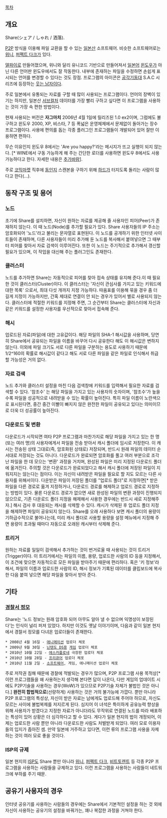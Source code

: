 [[목차]]
== 개요 ==
Share(シェア / しゃれ / 洒落).

[[P2P]] 방식을 이용해 파일 교환을 할 수 있는 [[일본]]산 소프트웨어. 비슷한 소프트웨어로는 [[위니]], [[퍼펙트 다크]]가 있다.

[[델파이]]로 만들어졌으며, 위니와 달리 유니코드 기반으로 만들어져서 [[일본어]] [[윈도우]]가 아닌 다른 언어판 윈도우에서도 잘 작동한다. 내부에 존재하는 파일을 수정하면 손쉽게 표시되는 언어를 변경할 수 있다는 것도 장점. 프로그램의 아이콘은 [[공각기동대]] S.A.C 시리즈에 등장하는 [[웃는 남자]]이다.

주로 일본에서 유통되는 자료를 구할 때 많이 사용되는 프로그램이다. 언어의 장벽이 있기는 하지만, 일본산 [[서브컬처]] 데이터를 가장 빨리 구하고 싶다면 이 프로그램을 사용하는 것이 가장 속 편한 방법이다.

현재 사용되는 버전은 '''자그마치''' 2006년 4월 1일에 릴리즈된 1.0 ex2이며, 그럼에도 불구하고 윈도우 2000, XP, 비스타, 7 등 폭넓은 운영체제에서 문제없이 돌아가는 장수 프로그램이다. 사용에 편의를 돕는 각종 플러그인 프로그램들이 개발되어 있어 잘만 이용하면 편하다.

무슨 이유인지 윈도우 8에서는 'Are you happy?'라는 메시지가 뜨고 실행이 되지 않는다. [* WINE에서 구동 가능하게 해 주는 간단한 로더를 사용하면 윈도우 8에서도 사용 가능하다고 한다. 자세한 내용은 [[추가바람]]].

주로 [[코믹마켓]] 직후에 [[동인지]] 스캔본을 구하기 위해 [[하드]]가 터지도록 돌리는 사람이 많다고 한다(...).
== 동작 구조 및 용어 ==
=== 노드 ===
초기에 Share를 설치하면, 자신이 원하는 자료를 제공해 줄 사용자인 피어(Peer)가 존재하지 않는다. 이 때 노드(Node)를 추가할 필요가 있다.
Share 사용자들의 IP 주소는 암호화되어 '노드'라고 불리는 문자열로 표현된다. 이 노드를 공개하기 위한 인터넷 사이트들이 존재하며, 다른 사용자들이 미리 추가해 둔 노드를 복사해서 붙여넣으면 그 때부터 피어를 찾아서 자료 검색이 이루어진다.
또한 이 노드는 주기적으로 추가해서 갱신할 필요가 있으며, 이 작업을 대신해 주는 플러그인도 존재한다.
=== 클러스터 ===
노드를 추가하면 Share는 자동적으로 피어를 찾아 접속 상태를 유지해 준다.이 때 필요한 것이 클러스터(Cluster)이다.
이 클러스터는 '자신이 관심사를 가지고 있는 키워드에 대한 목록' 으로서, 최대 다섯 개까지 지정 가능하다. 따옴표를 이용해 묶을 경우 좀 더 길게 지정이 가능하지만, 간혹 제대로 연결이 안 되는 경우가 있어서 별로 사용되지 않는다.
클러스터에 적절한 키워드를 지정해 주면, 그 순간부터 Share는 클러스터에 자신과 같은 키워드를 설정한 사용자를 우선적으로 찾아서 접속해 준다.
=== 해시 ===
업로드된 자료(파일)에 대한 고유값이다. 해당 파일의 SHA-1 해시값을 사용하며, 당연히 Share에서 공유되는 파일을 이름을 바꾸어 다시 공유한다 해도 이 해시값은 변하지 않는다. 이외에 파일 크기도 서로 다른 파일을 구분하는 용도로 사용하기 때문에 1/2^160의 확률로 해시값이 같다고 해도 서로 다른 파일을 같은 파일로 인식해서 취급할 가능성은 거의 없다.
=== 자료 검색 ===
노드 추가와 클러스터 설정을 마친 다음 검색창에 키워드를 입력해서 필요한 자료를 검색할 수 있다. '참조수' 는 해당 파일을 가지고 있는 사용자의 숫자이며, '참조수'가 높을 수록 파일을 성공적으로 내려받을 수 있는 확률이 높아진다.
특히 파일 이름이 노란색으로 표시된다면, 중간 중간 이빨이 빠지지 않은 완전한 파일이 공유되고 있다는 의미이므로 더욱 더 성공률이 높아진다.
=== 다운로드 및 변환 ===
다운로드가 시작되면 여타 P2P 프로그램과 마찬가지로 해당 파일을 가지고 있는 한 명(또는 여러 명)의 사용자에게서 파일을 전송 받아서 캐시 폴더에 임시로 저장한다. 이 캐시는 전송된 상태 그대로(즉, 암호화된 상태로) 저장되며, 반드시 원래 파일의 데이터 순서대로 저장되는 것도 아니다.
다운로드가 완료되면 암호화를 풀고 여러 부분으로 조각난 파일을 한 데 모으는 '변환' 과정을 거치며, 완성된 파일은 미리 지정된 다운로드 폴더에 옮겨진다.
주의할 것은 다운로드가 완료되었다고 해서 캐시 폴더에 저장된 파일이 지워지지는 않는다는 점이다. 이는 자신이 내려받은 파일을 필요로 할 지도 모르는 다른 사용자를 위해서이다. 다운받은 파일이 저장된 폴더를 "업로드 폴더"로 지정하면[* 받은 파일을 다른 경로로 옮겨 지정하거나, 다운로드 경로를 해제하고 업로드 경로로 지정하는 방법이 있다. 물론 다운로드 경로가 없으면 새로 완성된 파일의 변환 과정이 진행되지 않으므로, 기존 다운로드 폴더 지정을 해제해서 사용한 경우에는 반드시 새로 지정해주자.] 해시 검사 후 대응되는 캐시를 삭제할 수 있다. 캐시가 삭제된 후 업로드 폴더 지정을 해제하면 파일이 공유되지 않는다.
Share를 오래 사용하다 보면 캐시 폴더의 용량이 기하급수적으로 불어나는데, 미리 캐시 폴더로 사용할 용량을 설정 메뉴에서 지정해 주면 용량이 초과될 때마다 자동으로 오래된 캐시부터 삭제해 준다.
=== 트리거 ===
원하는 자료를 일일이 검색해서 추가하는 것이 번거로울 때 사용되는 것이 트리거(Trigger)이다. 이 트리거에서는 파일의 이름, 용량, 업로드한 사람의 ID 등을 지정해서, 이 조건에 맞으면 자동적으로 모든 파일을 받아주기 때문에 편리하다.
혹은 '키 정보'라 해서, 파일의 이름과 업로드한 사람의 ID, 해시 정보가 기록된 데이터를 클립보드에 복사한 다음 붙여 넣으면 해당 파일을 찾아서 받아 준다.
== 기타 ==
=== [[경찰서 정모]] ===
Share는 '노드 정보는 원래 암호화 되어 아무도 알아 낼 수 없으며 익명성이 보장된다'는 인식이 널리 퍼져 있었다. 하지만 이것도 옛날 이야기이며, 다음과 같이 일본 현지에서 경찰서 정모를 다녀온 업로더들이 존재한다.
 * 2008년 4월 16일 - [[애니메이션]] 업로더 체포
 * 2009년 9월 30일 - [[닌텐도 DS]]용 [[게임]] 업로더 체포
 * 2010년 10월 22일 - [[에스카플로네]] 극장판 업로더 체포
 * 2010년 10월 28일 - [[프리큐어]] 업로더 체포
 * 2010년 11월 2일 - [[소프트웨어]], 게임, 애니메이션 업로더 체포
주로 저작권 침해 때문에 경찰에 적발되는 경우가 많으며, P2P 프로그램 사용 목적상[* 이런 프로그램들을 왜 사용하는지 생각해 본다면 답이 나온다, 다만 게임의 업데이트 시에도 P2P기술을 사용하는 경우(WoW)가 있으므로 P2P기술 자체가 불법인 것은 아니다.] '''완전히 합법적으로'''(선량하게) 사용하는 것은 거의 불가능에 가깝다.
뿐만 아니라 P2P 프로그램의 특성상, 자신이 받은 자료는 남에게도 업로드해 주어야 하므로, 자신도 모르는 사이에 불법복제를 저지르게 된다. 심지어 이 녀석은 특이하게 공유능력 향상을 위해 사용자가 받겠다고 지정한 자료가 아니더라도 무작위로 연결된 노드를 따라 배포하는 특성이 있어 상황은 더 심각하다고 할 수 있다.
게다가 일본 현지의 법이 개정되어, 이제는 업로드한 사람 뿐만 아니라 다운로드한 사람도 처벌받게 되었다. 여러 모로 이용자들의 입지가 좁아진 셈. 만약 일본에 거주하고 있다면, 이런 류의 프로그램 사용을 자제하는 것이 여러 모로 좋을 것이다.
=== ISP의 규제 ===
일본 현지의 [[ISP]]도 Share 뿐만 아니라 [[위니]], [[퍼펙트 다크]], [[비트토렌트]] 등 각종 P2P 프로그램을 사용하는 사람들을 규제하고 있다. 이런 프로그램을 사용하는 사람들이 네트워크에 부하를 주기 때문.

== 공유기 사용자의 경우 ==
인터넷 공유기를 사용하는 사람들의 경우에는 Share에서 기본적인 설정을 하는 것 외에 자신이 사용하는 공유기의 설정을 바꿔가는, 꽤나 복잡한 과정을 거쳐야 한다.
